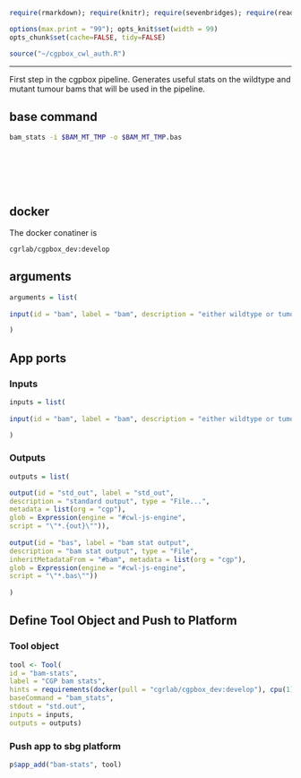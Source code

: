 
```r
require(rmarkdown); require(knitr); require(sevenbridges); require(readr)

options(max.print = "99"); opts_knit$set(width = 99)
opts_chunk$set(cache=FALSE, tidy=FALSE)

source("~/cgpbox_cwl_auth.R")

```

<hr>

First step in the cgpbox pipeline.  Generates useful stats on the wildtype and mutant tumour bams that will be used in the pipeline.

## base command

```sh

bam_stats -i $BAM_MT_TMP -o $BAM_MT_TMP.bas

```

<br><br><br><br>

## docker 

The docker conatiner is

``` cgrlab/cgpbox_dev:develop ```


## arguments

```r
arguments = list(
  
input(id = "bam", label = "bam", description = "either wildtype or tumour bam", type = "File", prefix = "-i")

)

```

## App ports {.tabset .tabset-fade .tabset-tabs}

### Inputs

```r
inputs = list(
  
input(id = "bam", label = "bam", description = "either wildtype or tumour bam", type = "File", prefix = "-i")

)

```

### Outputs

```r

outputs = list(

output(id = "std_out", label = "std_out", 
description = "standard output", type = "File...",
metadata = list(org = "cgp"),
glob = Expression(engine = "#cwl-js-engine",
script = "\"*.{out}\"")),
  
output(id = "bas", label = "bam stat output", 
description = "bam stat output", type = "File",
inheritMetadataFrom = "#bam", metadata = list(org = "cgp"),
glob = Expression(engine = "#cwl-js-engine",
script = "\"*.bas\""))
  
)


```

## Define Tool Object and Push to Platform {.tabset .tabset-fade .tabset-tabs}
  
### Tool object

```r

tool <- Tool(
id = "bam-stats", 
label = "CGP bam stats",
hints = requirements(docker(pull = "cgrlab/cgpbox_dev:develop"), cpu(1), mem(1000)),
baseCommand = "bam_stats",
stdout = "std.out",
inputs = inputs,
outputs = outputs)


```

### Push app to sbg platform

```r

p$app_add("bam-stats", tool)


```

